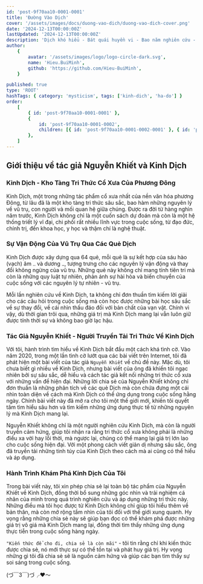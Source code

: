 ```yaml
---
id: 'post-9f70aa10-0001-0001'
title: 'Đường Vào Dịch'
cover: '/assets/images/docs/duong-vao-dich/duong-vao-dich-cover.png'
date: '2024-12-13T00:00:00Z'
lastUpdated: '2024-12-13T00:00:00Z'
description: 'Dịch khó hiểu - Bát quái huyền vi - Bao năm nghiên cứu - Chia sẻ với người'
author:
    {
        avatar: '/assets/images/logo/logo-circle-dark.svg',
        name: 'Hieu.BuiMinh',
        github: 'https://github.com/Hieu-BuiMinh',
    }

published: true
type: 'ROOT'
hashTags: { category: 'mysticism', tags: ['kinh-dich', 'ha-do'] }
order:
    [
        { id: 'post-9f70aa10-0001-0001' },
        {
            id: 'post-9f70aa10-0001-0002',
            children: [{ id: 'post-9f70aa10-0001-0002-0001' }, { id: 'post-9f70aa10-0001-0002-0002' }],
        },
    ]
---
```


## Giới thiệu về tác giả Nguyễn Khiết và Kinh Dịch

### Kinh Dịch - Kho Tàng Tri Thức Cổ Xưa Của Phương Đông

Kinh Dịch, một trong những tác phẩm cổ xưa nhất của nền văn hóa phương Đông, từ lâu đã là một kho tàng tri thức sâu sắc, bao hàm những nguyên lý về vũ trụ, con người và mối quan hệ giữa chúng. Được ra đời từ hàng nghìn năm trước, Kinh Dịch không chỉ là một cuốn sách dự đoán mà còn là một hệ thống triết lý vĩ đại, chi phối rất nhiều lĩnh vực trong cuộc sống, từ đạo đức, chính trị, đến khoa học, y học và thậm chí là nghệ thuật.

### Sự Vận Động Của Vũ Trụ Qua Các Quẻ Dịch

Kinh Dịch được xây dựng qua 64 quẻ, mỗi quẻ là sự kết hợp của sáu hào (vạch) âm `⚋` và dương `⚊`, tượng trưng cho các nguyên lý vận động và thay đổi không ngừng của vũ trụ. Những quẻ này không chỉ mang tính tiên tri mà còn là những quy luật tự nhiên, phản ánh sự hài hòa và biến chuyển của cuộc sống với các nguyên lý tự nhiên - vũ trụ.

Mỗi lần nghiên cứu về Kinh Dịch, ta không chỉ đơn thuần tìm kiếm lời giải cho các câu hỏi trong cuộc sống mà còn học được những bài học sâu sắc về sự thay đổi, về cái nhìn thấu đáo đối với bản chất của vạn vật. Chính vì vậy, dù thời gian trôi qua, những giá trị mà Kinh Dịch mang lại vẫn luôn giữ được tính thời sự và không bao giờ lạc hậu.

### Tác Giả Nguyễn Khiết - Người Truyền Tải Tri Thức Về Kinh Dịch

Với tôi, hành trình tìm hiểu về Kinh Dịch bắt đầu một cách khá tình cờ. Vào năm 2020, trong một lần tình cờ lướt qua các bài viết trên Internet, tôi đã phát hiện một bài viết của tác giả `Nguyễn Khiết` về chủ đề này. Mặc dù, tôi chưa biết gì nhiều về Kinh Dịch, nhưng bài viết của ông đã khiến tôi ngạc nhiên bởi sự sâu sắc, dễ hiểu và cách tác giả kết nối những tri thức cổ xưa với những vấn đề hiện đại. Những lời chia sẻ của Nguyễn Khiết không chỉ đơn thuần là những phân tích về các quẻ Dịch mà còn chứa đựng một cái nhìn toàn diện về cách mà Kinh Dịch có thể ứng dụng trong cuộc sống hằng ngày. Chính bài viết này đã mở ra cho tôi một thế giới mới, khiến tôi quyết tâm tìm hiểu sâu hơn và tìm kiếm những ứng dụng thực tế từ những nguyên lý mà Kinh Dịch mang lại.

Nguyễn Khiết không chỉ là một người nghiên cứu Kinh Dịch, mà còn là người truyền cảm hứng, giúp tôi nhận ra rằng tri thức cổ xưa không phải là những điều xa vời hay lỗi thời, mà ngược lại, chúng có thể mang lại giá trị lớn lao cho cuộc sống hiện đại. Với một phong cách viết giản dị nhưng sâu sắc, ông đã truyền tải những tinh túy của Kinh Dịch theo cách mà ai cũng có thể hiểu và áp dụng.

### Hành Trình Khám Phá Kinh Dịch Của Tôi

Trong bài viết này, tôi xin phép chia sẻ lại toàn bộ tác phẩm của Nguyễn Khiết về Kinh Dịch, đồng thời bổ sung những góc nhìn và trải nghiệm cá nhân của mình trong quá trình nghiên cứu và áp dụng những tri thức này. Những điều mà tôi học được từ Kinh Dịch không chỉ giúp tôi hiểu thêm về bản thân, mà còn mở rộng tầm nhìn của tôi đối với thế giới xung quanh. Hy vọng rằng những chia sẻ này sẽ giúp bạn đọc có thể khám phá được những giá trị vô giá mà Kinh Dịch mang lại, đồng thời tìm thấy những ứng dụng thực tiễn trong cuộc sống hàng ngày.

`"Kiến thức để cho đi, chia sẻ là còn mãi"` - tôi tin rằng chỉ khi kiến thức được chia sẻ, nó mới thực sự có thể tồn tại và phát huy giá trị. Hy vọng những gì tôi đã chia sẻ sẽ là nguồn cảm hứng và giúp các bạn tìm thấy sự soi sáng trong cuộc sống.

(づ￣3￣)づ╭❤️～

